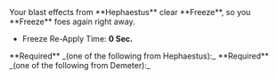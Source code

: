 
<Box>
Your blast effects from **Hephaestus** clear **Freeze**, so you **Freeze** foes again right away.

- Freeze Re-Apply Time: **0 Sec.**

</Box>

<Callout>
  **Required** _(one of the following from Hephaestus):_
  <BoonGrid
    boons={[
      DbBoons.Hephaestus.volcanicStrike,
      DbBoons.Hephaestus.volcanicFlourish,
      DbBoons.Hephaestus.smithySprint,
    ]}
  />
</Callout>

<Callout>
  **Required** _(one of the following from Demeter):_
  <BoonGrid
    boons={[
      DbBoons.Demeter.iceStrike,
      DbBoons.Demeter.iceFlourish,
      DbBoons.Demeter.arcticRing,
    ]}
  />
</Callout>
